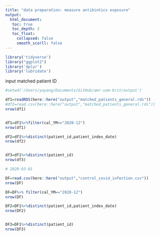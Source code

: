 ```yaml
---
title: "data preparation: measure antibiotics exposure"
output: 
  html_document:
   toc: true
   toc_depth: 2
   toc_float:
     collapsed: false
     smooth_scorll: false
---
```


```r
library('tidyverse')
library("ggplot2")
library('dplyr')
library('lubridate')
```

input matched patient ID
```r
#setwd('/Users/yayang/Documents/GitHub/amr-uom-brit/output')

df1=readRDS(here::here("output","matched_patients_general.rds"))
#df2=read.csv(here::here("output","matched_patients_general.rds"))
nrow(df1)


df1=df1%>%filter(cal_YM=="2020-12")
nrow(df1)

df2=df1%>%distinct(patient_id,patient_index_date)
nrow(df2)


df3=df1%>%distinct(patient_id)
nrow(df3)

# 2020-03-01

```

```r

DF=read.csv(here::here("output","control_covid_infection.csv"))
nrow(DF)

DF=DF%>% filter(cal_YM=="2020-12")
nrow(DF)

DF2=DF1%>%distinct(patient_id,patient_index_date)
nrow(DF2)


DF3=DF1%>%distinct(patient_id)
nrow(DF3)
```

